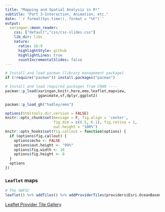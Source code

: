 ```yaml
---
title: "Mapping and Spatial Analysis in R!"
subtitle: "Part 3-Interaction, Animation, etc."
date: '`r format(Sys.time(), format = "%F")`'
output:
  xaringan::moon_reader:
    css: ["default","css/css-slides.css"]
    lib_dir: libs
    nature:
      ratio: 16:9
      highlightStyle: github
      highlightLines: true
      countIncrementalSlides: false
---
```


```r
# Install and load pacman (library management package)
if (!require("pacman")) install.packages("pacman")

# Install and load required packages from CRAN ----
pacman::p_load(xaringan,knitr,here,emo,leaflet,mapview,
               gganimate,sf,dplyr,ggplot2)

pacman::p_load_gh("hadley/emo")

options(htmltools.dir.version = FALSE)
knitr::opts_chunk$set(message = F, fig.align = 'center',
                      fig.dim = c(6.5, 6.1), fig.retina = 2, 
                      out.height = "100%")
knitr::opts_hooks$set(fig.callout = function(options) {
  if (options$fig.callout) {
    options$echo <- FALSE
    options$out.height <- "99%"
    options$fig.width <- 16
    options$fig.height <- 8
  }
  options
})
```

### `Leaflet` maps

```r
# The SWFSC
leaflet() %>% addTiles() %>% addProviderTiles(providers$Esri.OceanBasemap) %>% setView(-117.2512, 32.8707, zoom = 17)
```  

[Leaflet Provider Tile Gallery](http://leaflet-extras.github.io/leaflet-providers/preview/index.html)


